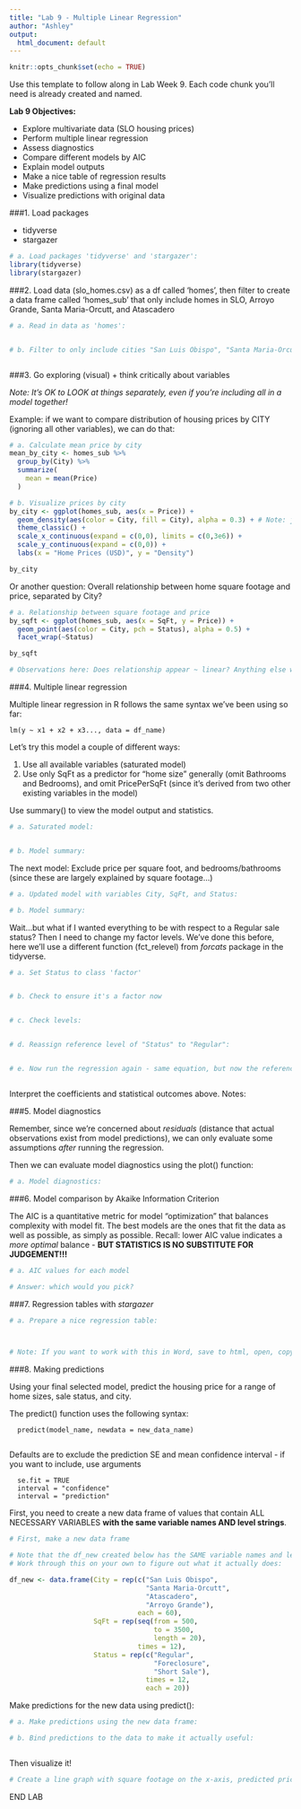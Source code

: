 ```yaml
---
title: "Lab 9 - Multiple Linear Regression"
author: "Ashley"
output:
  html_document: default
---
```


```r
knitr::opts_chunk$set(echo = TRUE)
```

Use this template to follow along in Lab Week 9. Each code chunk you'll need is already created and named. 

**Lab 9 Objectives:**

- Explore multivariate data (SLO housing prices)
- Perform multiple linear regression
- Assess diagnostics
- Compare different models by AIC
- Explain model outputs
- Make a nice table of regression results
- Make predictions using a final model
- Visualize predictions with original data

###1. Load packages

- tidyverse
- stargazer

```r

# a. Load packages 'tidyverse' and 'stargazer':
library(tidyverse)
library(stargazer)


```

###2. Load data (slo_homes.csv) as a df called 'homes', then filter to create a data frame called 'homes_sub' that only include homes in SLO, Arroyo Grande, Santa Maria-Orcutt, and Atascadero

```r

# a. Read in data as 'homes':


# b. Filter to only include cities "San Luis Obispo", "Santa Maria-Orcutt", "Atascadero", and "Arroyo Grande", and call this new subset 'homes_sub':



```

###3. Go exploring (visual) + think critically about variables

*Note: It's OK to LOOK at things separately, even if you're including all in a model together!*

Example: if we want to compare distribution of housing prices by CITY (ignoring all other variables), we can do that:

```r

# a. Calculate mean price by city
mean_by_city <- homes_sub %>% 
  group_by(City) %>% 
  summarize(
    mean = mean(Price)
  )

# b. Visualize prices by city
by_city <- ggplot(homes_sub, aes(x = Price)) +
  geom_density(aes(color = City, fill = City), alpha = 0.3) + # Note: just to show what the geom_violin shows
  theme_classic() +
  scale_x_continuous(expand = c(0,0), limits = c(0,3e6)) +
  scale_y_continuous(expand = c(0,0)) +
  labs(x = "Home Prices (USD)", y = "Density")

by_city

```

Or another question: Overall relationship between home square footage and price, separated by City? 

```r

# a. Relationship between square footage and price
by_sqft <- ggplot(homes_sub, aes(x = SqFt, y = Price)) +
  geom_point(aes(color = City, pch = Status), alpha = 0.5) +
  facet_wrap(~Status)

by_sqft

# Observations here: Does relationship appear ~ linear? Anything else we can pick out re: trends, outliers, etc.? What is the general trend? Any outliers? Is there reason enough for us to omit it?

```

###4. Multiple linear regression

Multiple linear regression in R follows the same syntax we've been using so far: 

    lm(y ~ x1 + x2 + x3..., data = df_name)
    
Let's try this model a couple of different ways: 

(1) Use all available variables (saturated model) 
(2) Use only SqFt as a predictor for "home size" generally (omit Bathrooms and Bedrooms), and omit PricePerSqFt (since it's derived from two other existing variables in the model)

Use summary() to view the model output and statistics.

```r

# a. Saturated model: 


# b. Model summary:

```

The next model: Exclude price per square foot, and bedrooms/bathrooms (since these are largely explained by square footage...)

```r

# a. Updated model with variables City, SqFt, and Status:

# b. Model summary:

```

Wait...but what if I wanted everything to be with respect to a Regular sale status? Then I need to change my factor levels. We've done this before, here we'll use a different function (fct_relevel) from *forcats* package in the tidyverse. 

```r

# a. Set Status to class 'factor'


# b. Check to ensure it's a factor now


# c. Check levels:


# d. Reassign reference level of "Status" to "Regular":


# e. Now run the regression again - same equation, but now the reference level is different (Status = Regular): 



```

Interpret the coefficients and statistical outcomes above. 
Notes: 

###5. Model diagnostics

Remember, since we're concerned about *residuals* (distance that actual observations exist from model predictions), we can only evaluate some assumptions *after* running the regression. 

Then we can evaluate model diagnostics using the plot() function:

```r

# a. Model diagnostics:

```

###6. Model comparison by Akaike Information Criterion

The AIC is a quantitative metric for model "optimization" that balances complexity with model fit. The best models are the ones that fit the data as well as possible, as simply as possible. Recall: lower AIC value indicates a *more optimal* balance - **BUT STATISTICS IS NO SUBSTITUTE FOR JUDGEMENT!!!**

```r

# a. AIC values for each model

# Answer: which would you pick? 

```

###7. Regression tables with *stargazer*

```r

# a. Prepare a nice regression table:



# Note: If you want to work with this in Word, save to html, open, copy and paste into Word. 

```

###8. Making predictions

Using your final selected model, predict the housing price for a range of home sizes, sale status, and city. 

The predict() function uses the following syntax:

      predict(model_name, newdata = new_data_name)
      
Defaults are to exclude the prediction SE and mean confidence interval - if you want to include, use arguments

      se.fit = TRUE
      interval = "confidence" 
      interval = "prediction"

First, you need to create a new data frame of values that contain ALL NECESSARY VARIABLES **with the same variable names AND level strings**.

```r

# First, make a new data frame

# Note that the df_new created below has the SAME variable names and level strings as the original model data (otherwise R won't know how to use it...)
# Work through this on your own to figure out what it actually does:

df_new <- data.frame(City = rep(c("San Luis Obispo",
                                  "Santa Maria-Orcutt",
                                  "Atascadero",
                                  "Arroyo Grande"), 
                                each = 60), 
                     SqFt = rep(seq(from = 500,
                                    to = 3500, 
                                    length = 20), 
                                times = 12), 
                     Status = rep(c("Regular",
                                    "Foreclosure",
                                    "Short Sale"), 
                                  times = 12, 
                                  each = 20))

```

Make predictions for the new data using predict():

```r

# a. Make predictions using the new data frame:

# b. Bind predictions to the data to make it actually useful:



```

Then visualize it!

```r

# Create a line graph with square footage on the x-axis, predicted price on y-axis, with color dependent on City and facet_wrapped by sale status (follow along):


```

END LAB